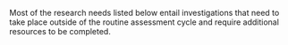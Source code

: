 Most of the research needs listed below entail investigations that need to take place outside of the routine assessment cycle and require additional resources to be completed.

\begin{enumerate}

\item Spatiotemporal distribution patterns with depth: There are patterns of age and sex
ratios with depth which may indicate that the stock is more complex than currently
modeled. Further research into the causes of these patterns as well as differences
between seasons would help with understanding the stock characteristics such that
a more realistic model could be built. This may also provide further insight into
migration and help determine if there are localized populations.

\item Stock boundaries: A common question in stock assessments is whether or not the
entire stock is being represented. Sablefish live deeper than the range of the fisheries
and surveys off the U.S. West Coast. The assessment model attempts to account for out of area biomass
through catchability coefficients and selectivity curves, but that portion of the stock is
unknown and can only be conjectured. Research into abundance in deep areas would
be useful to verify that the assessment adequately predicts the entire spawning stock
of sablefish. In addition, sablefish along the U.S. West Coast can move northward to
Canada or Alaska management jurisdictions. Building on recent transboundary sablefish research
(Kapur et al. 2024, Kapur et al. in press), investigations elucidating how variable movements (net
emigration and immigration) are from year to year to better understand impacts on current
management advice or, ultimately, incorporate these changes into stock assessment models.

\item Recruitment: Continued investigation and refinement of environmental covariates for
recruitment on a stock-wide, northeast Pacific scale. Continued evaluations into the estimation
of steepness ($h$) is warranted in future stock assessments 

\item Stock trends: The WCGBTS is a critical data source in this assessment providing data
about the age distribution of the stock, incoming recruitment with observations of age-0 fish, and
an informative trend in biomass. Continuation of the annual WCGBTS will provide information
on stock trends and incoming recruitments. A longer survey time series may improve the precision of
estimates of absolute stock size and productivity into the future. This is particularly true now that
the stock has had substantial contrast (declines and inclines) in stock biomass, catch, and
recruitment dynamics. 

\item Ageing: Age validation is needed to verify the level of age bias present in the data, if any.
The assessment model now uses empirical weight-at-age data to track spatiotemporal variation in growth.
The continuation of collecting representative otolith samples and fish weights from fishery-independent and fishery-dependent
sources, and processing those samples for age determination, is required to continue including time-varying
growth into the assessment model. Continued research and pilot applications using Fourier Transform
Near-Infared Spectroscopy (FT-NIRS) methods for ageing, which includes an understanding of the potential
benefits (e.g., increase age determination throughput and efficiency) and barriers (e.g., bias)
specific to sablefish could help to achieve ongoing ageing goals given competing demands for available
resources. In addition, there is an under-representation of ages from sablefish caught in fisheries off of California
compared to other areas. Biological sampling designs should strive to be consistent across the stock domain.

\item Temporal and spatial biology: Research on understanding the interactions between spatial patterns in
sablefish growth, maturity, and natural mortality across space and time will provide important information for future assessments.
Both growth and maturity show latitudinal trends across the stock domain. While the current assessment
accounts for these trends in the pre-processing of the data provided to the assessment model, it does so in a limited way.
While tracking spatiotemporal changes in natural mortality by sex or life-stage is difficult, often requiring data
that is unavailable (e.g., extensive tagging data), there has been recent advances through the use of external
ecosystem modeling approaches such as the Climate- Enhanced, Age-based model with Temperature-specific Trophic
Linkages and Energetics (CEATTLE) that should be explored for sablefish.

\end{enumerate}
